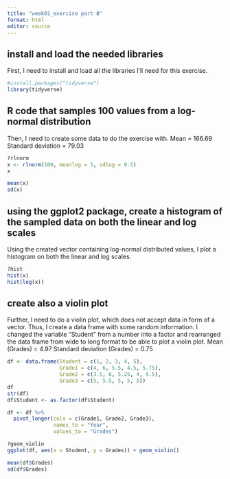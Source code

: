 ---
title: "week01_exercise part B"
format: html
editor: source
---

## install and load the needed libraries

First, I need to install and load all the libraries I'll need for this exercise.

```{r}
#install.packages("tidyverse")
library(tidyverse)
```

## R code that samples 100 values from a log-normal distribution

Then, I need to create some data to do the exercise with.
Mean = 166.69
Standard deviation = 79.03

```{r}
?rlnorm
x <- rlnorm(100, meanlog = 5, sdlog = 0.5)
x

mean(x)
sd(x)
```

## using the ggplot2 package, create a histogram of the sampled data on both the linear and log scales 

Using the created vector containing log-normal distributed values, I plot a histogram on both the linear and log scales. 

```{r}
?hist
hist(x)
hist(log(x))
```

## create also a violin plot

Further, I need to do a violin plot, which does not accept data in form of a vector. Thus, I create a data frame with some random information. I changed the variable "Student" from a number into a factor and rearranged the data frame from wide to long format to be able to plot a violin plot.
Mean (Grades) = 4.97
Standard deviation (Grades) = 0.75

```{r}
df <- data.frame(Student = c(1, 2, 3, 4, 5), 
                 Grade1 = c(4, 6, 5.5, 4.5, 5.75), 
                 Grade2 = c(3.5, 6, 5.25, 4, 4.5),
                 Grade3 = c(5, 5.5, 5, 5, 5))
df
str(df)
df$Student <- as.factor(df$Student)

df <- df %>%
  pivot_longer(cols = c(Grade1, Grade2, Grade3),
               names_to = "Year",
               values_to = "Grades")

?geom_violin
ggplot(df, aes(x = Student, y = Grades)) + geom_violin()

mean(df$Grades)
sd(df$Grades)
```
